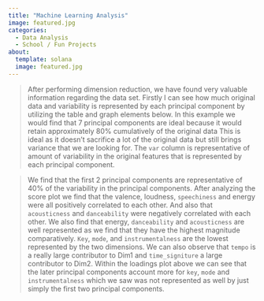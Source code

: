 ```yaml
---
title: "Machine Learning Analysis" 
image: featured.jpg
categories:
  - Data Analysis
  - School / Fun Projects 
about: 
  template: solana
  image: featured.jpg
---
```


> After performing dimension reduction, we have found very valuable information regarding the data set. Firstly I can see how much original data and variability is represented by each principal component by utilizing the table and graph elements below. In this example we would find that 7 principal components are ideal because it would retain approximately 80% cumulatively of the original data This is ideal as it doesn't sacrifice a lot of the original data but still brings variance that we are looking for. The `var` column is representative of amount of variability in the original features that is represented by each principal component.

> We find that the first 2 principal components are representative of 40% of the variability in the principal components. After analyzing the score plot we find that the valence, loudness, `speechiness` and energy were all positively correlated to each other. And also that `acousticness` and `danceability` were negatively correlated with each other. We also find that energy, `danceability` and `acousticness` are well represented as we find that they have the highest magnitude comparatively. `Key`, `mode`, and `instrumentalness` are the lowest represented by the two dimensions. We can also observe that `tempo` is a really large contributor to Dim1 and `time_signiture` a large contributor to Dim2. Within the loadings plot above we can see that the later principal components account more for `key`, `mode` and `instrumentalness` which we saw was not represented as well by just simply the first two principal components.
